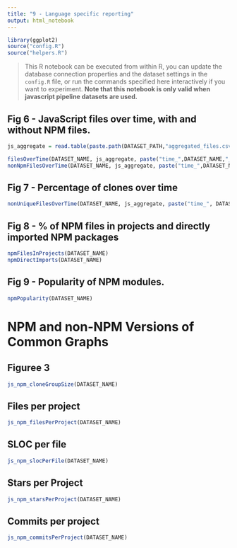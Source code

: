 ```yaml
---
title: "9 - Language specific reporting"
output: html_notebook
---
```


```r
library(ggplot2)
source("config.R")
source("helpers.R")
```

> This R notebook can be executed from within R, you can update the database connection properties and the dataset settings in the `config.R` file, or run the commands specified here interactively if you want to experiment. **Note that this notebook is only valid when javascript pipeline datasets are used.**

## Fig 6 - JavaScript files over time, with and without NPM files.

```r
js_aggregate = read.table(paste.path(DATASET_PATH,"aggregated_files.csv"), header = F, col.names = c("time", 1:32), colClasses = rep("integer", 33))
```

```r
filesOverTime(DATASET_NAME, js_aggregate, paste("time_",DATASET_NAME,"_files_bw.pdf", sep = ""))
nonNpmFilesOverTime(DATASET_NAME, js_aggregate, paste("time_",DATASET_NAME,"_files_nonpm_bw.pdf", sep = ""))
```



## Fig 7 -  Percentage of clones over time

```r
nonUniqueFilesOverTime(DATASET_NAME, js_aggregate, paste("time_", DATASET_NAME, "_dup_bw.pdf", sep = ""), bounds = c(0, 100))
```



## Fig 8 - % of NPM files in projects and directly imported NPM packages

```r
npmFilesInProjects(DATASET_NAME)
npmDirectImports(DATASET_NAME)
```

## Fig 9 - Popularity of NPM modules.

```r
npmPopularity(DATASET_NAME)
```

# NPM and non-NPM Versions of Common Graphs

## Figuree 3

```r
js_npm_cloneGroupSize(DATASET_NAME)
```


## Files per project 

```r
js_npm_filesPerProject(DATASET_NAME)
```

## SLOC per file

```r
js_npm_slocPerFile(DATASET_NAME)
```

## Stars per Project

```r
js_npm_starsPerProject(DATASET_NAME)
```


## Commits per project

```r
js_npm_commitsPerProject(DATASET_NAME)
```
